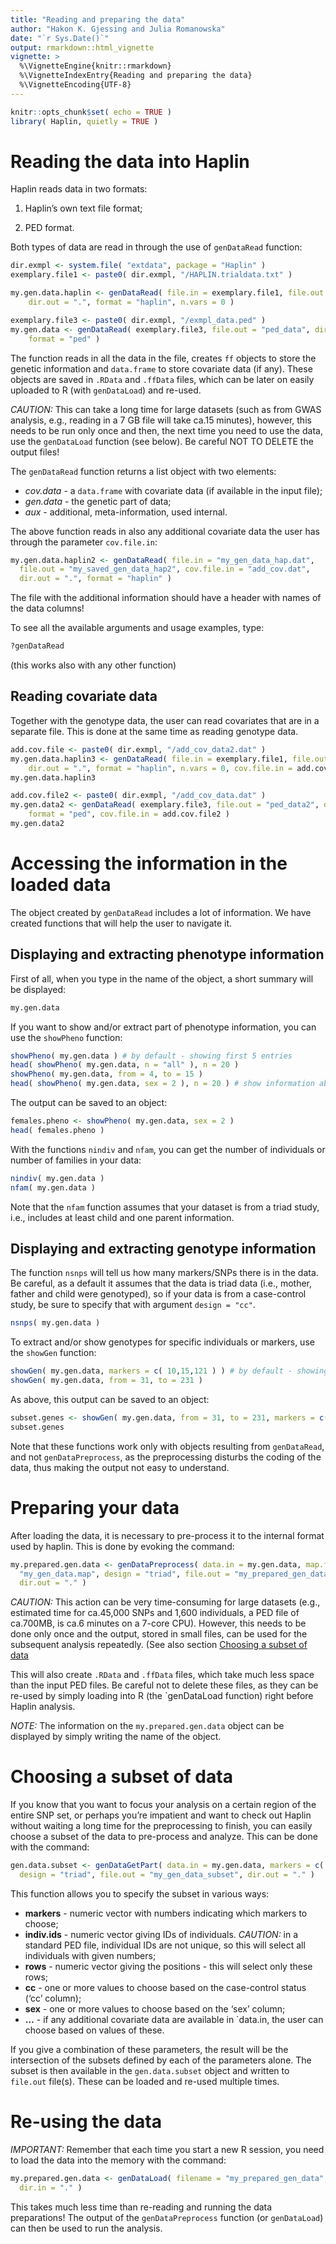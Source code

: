 ```yaml
---
title: "Reading and preparing the data"
author: "Hakon K. Gjessing and Julia Romanowska"
date: "`r Sys.Date()`"
output: rmarkdown::html_vignette
vignette: >
  %\VignetteEngine{knitr::rmarkdown}
  %\VignetteIndexEntry{Reading and preparing the data}
  %\VignetteEncoding{UTF-8}
---
```


```r
knitr::opts_chunk$set( echo = TRUE )
library( Haplin, quietly = TRUE )
```

# Reading the data into Haplin
Haplin reads data in two formats:

1. Haplin's own text file format;

2. PED format.

Both types of data are read in through the use of `genDataRead` function:
```r
dir.exmpl <- system.file( "extdata", package = "Haplin" )
exemplary.file1 <- paste0( dir.exmpl, "/HAPLIN.trialdata.txt" )

my.gen.data.haplin <- genDataRead( file.in = exemplary.file1, file.out = "trial_data1",
	dir.out = ".", format = "haplin", n.vars = 0 )

exemplary.file3 <- paste0( dir.exmpl, "/exmpl_data.ped" )
my.gen.data <- genDataRead( exemplary.file3, file.out = "ped_data", dir.out = ".",
	format = "ped" )
```

The function reads in all the data in the file, creates `ff` objects to store the genetic information and `data.frame` to store covariate data (if any). These objects are saved in `.RData` and `.ffData` files, which can be later on easily uploaded to R (with `genDataLoad`) and re-used.
	
_CAUTION:_ This can take a long time for large datasets (such as from GWAS analysis, e.g., reading in a 7 GB file will take ca.15 minutes), however, this needs to be run only once and then, the next time you need to use the data, use the `genDataLoad` function (see below). Be careful NOT TO DELETE the output files!
	
The `genDataRead` function returns a list object with two elements:

*  _cov.data_ - a `data.frame` with covariate data (if available in the input file);
*  _gen.data_ - the genetic part of data;
*  _aux_ - additional, meta-information, used internal.

The above function reads in also any additional covariate data the user has through the parameter `cov.file.in`:
```r
my.gen.data.haplin2 <- genDataRead( file.in = "my_gen_data_hap.dat",
  file.out = "my_saved_gen_data_hap2", cov.file.in = "add_cov.dat",
  dir.out = ".", format = "haplin" )
```
The file with the additional information should have a header with names of the data columns!
  
To see all the available arguments and usage examples, type:
```r
?genDataRead
```
(this works also with any other function)

## Reading covariate data

Together with the genotype data, the user can read covariates that are in a separate file. This is done at the same time as reading genotype data.

```r
add.cov.file <- paste0( dir.exmpl, "/add_cov_data2.dat" )
my.gen.data.haplin3 <- genDataRead( file.in = exemplary.file1, file.out = "trial_data3",
	dir.out = ".", format = "haplin", n.vars = 0, cov.file.in = add.cov.file )
my.gen.data.haplin3

add.cov.file2 <- paste0( dir.exmpl, "/add_cov_data.dat" )
my.gen.data2 <- genDataRead( exemplary.file3, file.out = "ped_data2", dir.out = ".",
	format = "ped", cov.file.in = add.cov.file2 )
my.gen.data2
```

# Accessing the information in the loaded data

The object created by `genDataRead` includes a lot of information. We have created functions that will help the user to navigate it.

## Displaying and extracting phenotype information

First of all, when you type in the name of the object, a short summary will be displayed:

```r
my.gen.data
```

If you want to show and/or extract part of phenotype information, you can use the `showPheno` function:

```r
showPheno( my.gen.data ) # by default - showing first 5 entries
head( showPheno( my.gen.data, n = "all" ), n = 20 )
showPheno( my.gen.data, from = 4, to = 15 )
head( showPheno( my.gen.data, sex = 2 ), n = 20 ) # show information about females only
```

The output can be saved to an object:

```r
females.pheno <- showPheno( my.gen.data, sex = 2 )
head( females.pheno )
```

With the functions `nindiv` and `nfam`, you can get the number of individuals or number of families in your data:

```r
nindiv( my.gen.data )
nfam( my.gen.data )
```

Note that the `nfam` function assumes that your dataset is from a triad study, i.e., includes at least child and one parent information.

## Displaying and extracting genotype information

The function `nsnps` will tell us how many markers/SNPs there is in the data. Be careful, as a default it assumes that the data is triad data (i.e., mother, father and child were genotyped), so if your data is from a case-control study, be sure to specify that with argument `design = "cc"`.

```r
nsnps( my.gen.data )
```

To extract and/or show genotypes for specific individuals or markers, use the `showGen` function:

```r
showGen( my.gen.data, markers = c( 10,15,121 ) ) # by default - showing first 5 entries
showGen( my.gen.data, from = 31, to = 231 )
```

As above, this output can be saved to an object:

```r
subset.genes <- showGen( my.gen.data, from = 31, to = 231, markers = c( 10,15,121 ) )
subset.genes
```

Note that these functions work only with objects resulting from `genDataRead`, and not `genDataPreprocess`, as the preprocessing disturbs the coding of the data, thus making the output not easy to understand.


# Preparing your data

After loading the data, it is necessary to pre-process it to the internal format used by haplin. This is done by evoking the command:
```r
my.prepared.gen.data <- genDataPreprocess( data.in = my.gen.data, map.file =
  "my_gen_data.map", design = "triad", file.out = "my_prepared_gen_data",
  dir.out = "." )
```

_CAUTION:_ This action can be very time-consuming for large datasets (e.g., estimated time for ca.45,000 SNPs and 1,600 individuals, a PED file of ca.700MB, is ca.6 minutes on a 7-core CPU). However, this needs to be done only once and the output, stored in small files, can be used for the subsequent analysis repeatedly. (See also section [Choosing a subset of data](#subset)
	
This will also create `.RData` and `.ffData` files, which take much less space than the input PED files. Be careful not to delete these files, as they can be re-used by simply loading into R (the `genDataLoad function) right before Haplin analysis.
	
_NOTE:_ The information on the `my.prepared.gen.data` object can be displayed by simply writing the name of the object.

# Choosing a subset of data {#subset}

If you know that you want to focus your analysis on a certain region of the entire SNP set, or perhaps you're impatient and want to check out Haplin without waiting a long time for the preprocessing to finish, you can easily choose a subset of the data to pre-process and analyze. This can be done with the command:

```r
gen.data.subset <- genDataGetPart( data.in = my.gen.data, markers = c( 3:15,22 ),
  design = "triad", file.out = "my_gen_data_subset", dir.out = "." )
```

This function allows you to specify the subset in various ways:

*  __markers__ - numeric vector with numbers indicating which markers to choose;
*  __indiv.ids__ - numeric vector giving IDs of individuals. _CAUTION:_ in a standard PED file, individual IDs are not unique, so this will select all individuals with given numbers;
*  __rows__ - numeric vector giving the positions - this will select only these rows;
*  __cc__ - one or more values to choose based on the case-control status ('cc' column);
*  __sex__ - one or more values to choose based on the 'sex' column;
*  __...__ - if any additional covariate data are available in `data.in, the user can choose based on values of these.

If you give a combination of these parameters, the result will be the intersection of the subsets defined by each of the parameters alone. The subset is then available in the `gen.data.subset` object and written to `file.out` file(s). These can be loaded and re-used multiple times.

# Re-using the data

_IMPORTANT:_ Remember that each time you start a new R session, you need to load the data into the memory with the command:
```r
my.prepared.gen.data <- genDataLoad( filename = "my_prepared_gen_data",
  dir.in = "." )
```
This takes much less time than re-reading and running the data preparations! The output of the `genDataPreprocess` function (or `genDataLoad`) can then be used to run the analysis.


